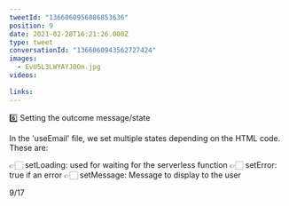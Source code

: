 ```yaml
---
tweetId: "1366060956086853636"
position: 9
date: 2021-02-28T16:21:26.000Z
type: tweet
conversationId: "1366060943562727424"
images:
  - EvU5L3LWYAYJ0On.jpg
videos:
  
links:
---
```

6️⃣ Setting the outcome message/state

In the 'useEmail' file, we set multiple states depending on the HTML code. These are:

👉🏻 setLoading: used for waiting for the serverless function
👉🏻 setError: true if an error
👉🏻 setMessage: Message to display to the user

9/17

